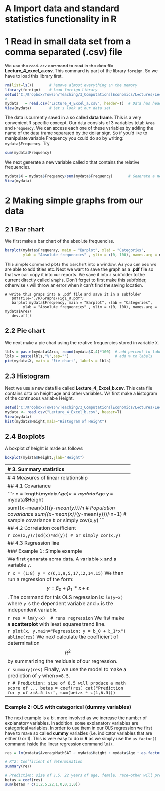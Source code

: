 
# A Import data and standard statistics functionality in R


# 1 Read in small data set from a comma separated (.csv) file

We use the ```read.csv``` command to read in the data file **Lecture_4_excel_a.csv**. This command is part of the library ```foreign```. So we have to load this library first.

```r
rm(list=ls())       # Remove almost everything in the memory
library(foreign)    # Load foreign library
setwd("C:/Dropbox/Towson/Teaching/3_ComputationalEconomics/Lectures/Lecture4/Slides/")
#
mydata   = read.csv("Lecture_4_Excel_a.csv", header=T)  # Data has headers, so we set this to 'true'
View(mydata)        # Let's look at our data set
```

The data is currently saved in a so called **data frame**. This is a very convenient R specific concept. Our data consists of 3 variables total: ```Area``` and ```Frequency```.
We can access each one of these variables by adding the name of the data frame separated by the dollar sign. So if you'd like to manipulate variable Frequency you could do so by writing: ```mydata$Frequency```. Try

```r
sum(mydata$Frequency)
```
We next generate a new variable called ```X``` that contains the relative frequencies.

```r
mydata$X = mydata$Frequency/sum(mydata$Frequency)       # Generate a new variable in mydata call
View(mydata)
```

# 2 Making simple graphs from our data

## 2.1 Bar chart

We first make a bar chart of the absolute frequencies.

```r
barplot(mydata$Frequency, main = "Barplot", xlab = "Categories", 
        ylab = "Absolute frequencies" , ylim = c(0, 100), names.arg = mydata$Area)
```
This simple command plots the barchart into a window. As you can see we are able to add titles etc. Next we want to save the graph as a **.pdf** file so that we can copy it into our reports. We save it into a subfolder to the current directly called ```Graphs```. Don't forget to first make this subfolder, otherwise ```R``` will throw an error when it can't find the saving location.

```R5
# write this graps into a .pdf file and save it in a subfolder
   pdf(file="./R/Graphs/Fig1_R.pdf")
   barplot(mydata$Frequency, main = "Barplot", xlab = "Categories", 
        ylab = "Absolute frequencies" , ylim = c(0, 100), names.arg = mydata$Area)
   dev.off()
```
## 2.2 Pie chart
We next make a pie chart using the relative frequencies stored in variable ```X```.

```r
lbls = paste(mydata$Area, round(mydata$X,4)*100)  # add percent to labels 
lbls = paste(lbls,"%",sep="")                     # add % to labels
pie(mydata$X, main = "Pie chart", labels = lbls)
```
## 2.3 Histogram
Next we use a new data file called **Lecture_4_Excel_b.csv**. This data file contains data on height age and other variables. We first make a histogram of the continuous variable Height.

```r
setwd("C:/Dropbox/Towson/Teaching/3_ComputationalEconomics/Lectures/Lecture4")
mydata <- read.csv("Lecture_4_Excel_b.csv", header=T)
View(mydata)
hist(mydata$Height,main="Histogram of Height")
```

## 2.4 Boxplots
A boxplot of height is made as follows:

```r
boxplot(mydata$Height,ylab="Height")
```
-----------------------------------------------------------
# 3. Summary statistics

We next go through some basic summary statistics.

## 3.1 Measures of central tendency

We first calculate the mean, median and mode.

```r
n = length(mydata$Height)
sum(mydata$Height)/n           # average
# or simply
mean(mydata$Height)

# Median
median(mydata$Height)

# Mode (value with highest frequency)
mode(mydata$Height)
```

We can also just summarize a variable in our data frame with the ```summary``` command.

```r
summary(mydata$Height)
```

## 3.2 Measures of dispersion

We now calculate the range, variance and standard deviations. Remember that for variance and standard deviation there is a distinction between population and sample.

```r
range(mydata$Height)           # returns smallest a largest element
diff(range(mydata$Height))     # returns (largest-smallest)

sum((mydata$Height-mean(mydata$Height))^2)/n      # population variance
sum((mydata$Height-mean(mydata$Height))^2)/(n-1)  # sample variance
var(mydata$Height)
sqrt(var(mydata$Height))
sd(mydata$Height)
```

The coefficient of variation is a measure of risk. You can calculate it as a normalized standard deviation: $$ CV = \frac{\sigma}{\mu} $$

```r
sd(mydata$Height)/mean(mydata$Height)             # CV ... coefficient of variation
```


## 3.3 Measures of relative standing

Percentiles are calculated as follows:

```r
quantile(mydata$Height,0.25)
quantile(mydata$Height,c(0.25,0.5,0.75))
quantile(mydata$Height)
IQR(mydata$Height)             # Inter quartile rante: Q3-Q1 or P_75-P_25
```


---------------------------------------------------------
# 4 Measures of linear relationship

## 4.1 Covariance

```r
n = length(mydata$Age)
x = mydata$Age
y = mydata$Height

sum((x-mean(x))*(y-mean(y)))/n           # Population covariance
sum((x-mean(x))*(y-mean(y)))/(n-1)       # sample covariance
# or simply
cov(x,y)
```

## 4.2 Correlation coefficient

```r
cov(x,y)/(sd(x)*sd(y))
# or simply
cor(x,y)
```

## 4.3 Regression line

### Example 1: Simple example

We first generate some data. A variable ```x``` and a variable ```y```.

```r
x = (1:8)
y = c(6,1,9,5,17,12,14,15)
```
We then run a regression of the form: $$y = \beta_0 + \beta_1 * x + \epsilon$$. The command for this OLS regression is: ```lm(y~x)``` where ```y``` is the dependent variable and ```x``` is the independent variable.

```r
res = lm(y~x)  # runs regression
```
We fist make a **scatterplot** with least squares trend line.

```r
plot(x, y,main="Regression: y = b_0 + b_1*x")
abline(res)
```
We next calculate the  coefficient of determination $$R^2$$ by summarizing the residuals of our regression.

```r
summary(res)
```
Finally, we use the model to make a prediction of ```y``` when ```x=8.5```.

```r
# Prediction: size of 8.5 will produce a math score of ...
betas = coef(res)
cat("Prediction for y of x=8.5 is:", sum(betas * c(1,8.5)))
```
-------------------------
### Example 2: OLS with categorical (dummy variables)

The next example is a bit more involved as we increase the number of explanatory variables. In addition, some explanatory variables are categorical variables. In order to use them in our OLS regression we first have to make so called **dummy** variables (i.e. indicator variables that are either 0 or 1). This is very easy to do in **R** as we simply use the ```as.factor()``` command inside the linear regression command ```lm()```.

```r
res = lm(mydata$AverageMathSAT ~ mydata$Height + mydata$Age + as.factor(mydata$Female) + as.factor(mydata$Race))   # type res to see output table

# R^2: Coefficient of determination
summary(res)

# Prediction: size of 2.5, 22 years of age, female, race=other will produce a math score of ...
betas = coef(res)
sum(betas * c(1,2.5,22,1,0,0,1,0))
```
